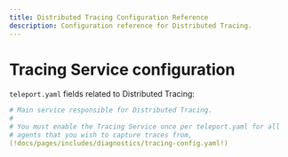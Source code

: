 ```yaml
---
title: Distributed Tracing Configuration Reference
description: Configuration reference for Distributed Tracing.
---
```


# Tracing Service configuration

`teleport.yaml` fields related to Distributed Tracing:

```yaml
# Main service responsible for Distributed Tracing.
#
# You must enable the Tracing Service once per teleport.yaml for all
# agents that you wish to capture traces from,
(!docs/pages/includes/diagnostics/tracing-config.yaml!)
```